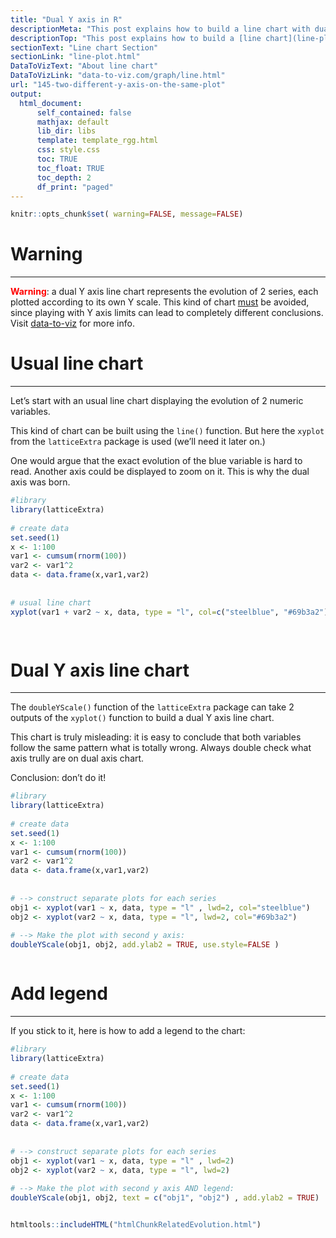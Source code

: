 ```yaml
---
title: "Dual Y axis in R"
descriptionMeta: "This post explains how to build a line chart with dual Y axis with R. It show the evolution of 2 series, each line having its own Y axis. Reproducible code provided."
descriptionTop: "This post explains how to build a [line chart](line-plot.html) with dual Y axis with R. It show the evolution of 2 series, each line having its own Y axis. Reproducible code provided."
sectionText: "Line chart Section"
sectionLink: "line-plot.html"
DataToVizText: "About line chart"
DataToVizLink: "data-to-viz.com/graph/line.html"
url: "145-two-different-y-axis-on-the-same-plot"
output:
  html_document:
      self_contained: false    
      mathjax: default
      lib_dir: libs
      template: template_rgg.html
      css: style.css
      toc: TRUE
      toc_float: TRUE
      toc_depth: 2
      df_print: "paged"
---
```



```r
knitr::opts_chunk$set( warning=FALSE, message=FALSE)
```

<div class="container">


# Warning
***
<p><b><span style="color: red;">Warning</span></b>: a dual Y axis line chart represents the evolution of 2 series, each plotted according to its own Y scale. This kind of chart <u>must</u> be avoided, since playing with Y axis limits can lead to completely different conclusions. Visit <a href="https://www.data-to-viz.com/caveats.html">data-to-viz</a> for more info.</p>


# Usual line chart
***

<div class = "row">

<div class = "col-md-6  col-sm-12 align-self-center">

Let's start with an usual line chart displaying the evolution of 2 numeric variables.

This kind of chart can be built using the `line()` function. But here the `xyplot` from the `latticeExtra` package is used (we'll need it later on.)

One would argue that the exact evolution of the blue variable is hard to read. Another axis could be displayed to zoom on it. This is why the dual axis was born.

</div>


<div class = "col-md-6  col-sm-12">

```r
#library
library(latticeExtra)
 
# create data
set.seed(1)
x <- 1:100
var1 <- cumsum(rnorm(100))
var2 <- var1^2
data <- data.frame(x,var1,var2)
 
 
# usual line chart
xyplot(var1 + var2 ~ x, data, type = "l", col=c("steelblue", "#69b3a2") , lwd=2)
 
```

</div>
</div>


```r
```




# Dual Y axis line chart
***

<div class = "row">

<div class = "col-md-6  col-sm-12 align-self-center">

The `doubleYScale()` function of the `latticeExtra` package can take 2 outputs of the `xyplot()` function to build a dual Y axis line chart.

This chart is truly misleading: it is easy to conclude that both variables follow the same pattern what is totally wrong. Always double check what axis trully are on dual axis chart.

Conclusion: don't do it!

</div>


<div class = "col-md-6  col-sm-12">

```r
#library
library(latticeExtra)
 
# create data
set.seed(1)
x <- 1:100
var1 <- cumsum(rnorm(100))
var2 <- var1^2
data <- data.frame(x,var1,var2)
 
 
# --> construct separate plots for each series
obj1 <- xyplot(var1 ~ x, data, type = "l" , lwd=2, col="steelblue")
obj2 <- xyplot(var2 ~ x, data, type = "l", lwd=2, col="#69b3a2")
 
# --> Make the plot with second y axis:
doubleYScale(obj1, obj2, add.ylab2 = TRUE, use.style=FALSE )

```

</div>
</div>


```r
```







# Add legend
***

<div class = "row">

<div class = "col-md-6  col-sm-12 align-self-center">

If you stick to it, here is how to add a legend to the chart:

</div>


<div class = "col-md-6  col-sm-12">

```r
#library
library(latticeExtra)
 
# create data
set.seed(1)
x <- 1:100
var1 <- cumsum(rnorm(100))
var2 <- var1^2
data <- data.frame(x,var1,var2)
 
 
# --> construct separate plots for each series
obj1 <- xyplot(var1 ~ x, data, type = "l" , lwd=2)
obj2 <- xyplot(var2 ~ x, data, type = "l", lwd=2)
 
# --> Make the plot with second y axis AND legend:
doubleYScale(obj1, obj2, text = c("obj1", "obj2") , add.ylab2 = TRUE)
```

</div>
</div>


```r
```

<!-- Close container -->
</div>




```r
htmltools::includeHTML("htmlChunkRelatedEvolution.html")
```

